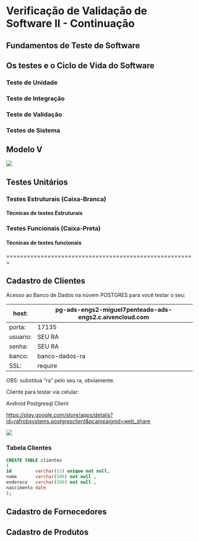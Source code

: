 # Verificação de Validação de Software II - Continuação

## Fundamentos de Teste de Software

## Os testes e o Ciclo de Vida do Software

### Teste de Unidade

### Teste de Integração

### Teste de Validação

### Testes de Sistema

## Modelo V

![](/home/sp-miguel/Documents/unip/ADS-EngenhariaSoftware2025/docs/images/VerificacaoValidacao/Modelo-V.jpg)

## Testes Unitários

### Testes Estruturais (Caixa-Branca)

#### Técnicas de testes Estruturais

### Testes Funcionais (Caixa-Preta)

#### Técnicas de testes funcionais

=======================================================

## Cadastro de Clientes

Acesso ao Banco de Dados na núvem POSTGRES para você testar o seu:

| host:    | pg-ads-engs2-miguel7penteado-ads-engs2.c.aivencloud.com |
|----------|---------------------------------------------------------|
| porta:   | 17135                                                   |
| usuario: | SEU RA                                                  |
| senha:   | SEU RA                                                  |
| banco:   | banco-dados-ra                                          |
| SSL:     | require                                                 |

OBS: substitua "ra" pelo seu ra, obviamente.

Cliente para testar via celular:

Android Postgresql Client

<https://play.google.com/store/apps/details?id=rafrobsystems.postgresclient&pcampaignid=web_share>

![](images/clipboard-78059825.png)

### Tabela Clientes

``` sql
CREATE TABLE clientes
(
id         varchar(15) unique not null,
nome       varchar(500) not null ,
endereco   varchar(500) not null ,
nascimento date
);
```

## Cadastro de Fornecedores

## Cadastro de Produtos
